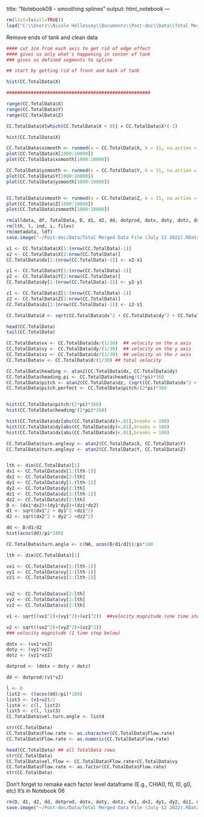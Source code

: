 title: "Notebook08 - smoothing splines"
output: html_notebook
---

```r
rm(list=ls(all=TRUE))
load("C:\\Users\\Nicole Hellessey\\Documents\\Post-doc\\Data\\Total Merged Data File (July 12 2022).Rdata")
```

Remove ends of tank and clean data

```r
#### cut 1cm from each axis to get rid of edge effect
#### gives us only what's happening in center of tank 
### gives us defined segments to spline

## start by getting rid of front and back of tank 

hist(CC.TotalData$X)

#####################################################

range(CC.TotalData$X)
range(CC.TotalData$Y)
range(CC.TotalData$Z)

CC.TotalData$X[which(CC.TotalData$X < 0)] = CC.TotalData$X*(-1)

hist(CC.TotalData$X)

```
```r

CC.TotalData$xsmooth <- runmed(x = CC.TotalData$X, k = 31, na.action = 'na.omit')  ## optimum number for smoothing (try 31 to 101)
plot(CC.TotalData$X[1000:10000])
plot(CC.TotalData$xsmooth[1000:10000])

CC.TotalData$ysmooth <- runmed(x = CC.TotalData$Y, k = 31, na.action = 'na.omit')
plot(CC.TotalData$Y[1000:10000])
plot(CC.TotalData$ysmooth[1000:10000])


CC.TotalData$zsmooth <- runmed(x = CC.TotalData$Z, k = 31, na.action = 'na.omit')
plot(CC.TotalData$Z[1000:10000])
plot(CC.TotalData$zsmooth[1000:10000])


```

```r
rm(alldata, df, TotalData, D, d1, d2, dd, dotprod, dotx, doty, dotz, dx1, dx2, dy1, dy2, dz1, dz2, list2, list3, list4, list5, v1, v2, vx1, vx2, vy1, vy2, vz1, vz2, x1, x2, y1, y2, z1, z2)
rm(lth, l, ind, i, files)
rm(metadata, ldf)
save.image("~/Post-doc/Data/Total Merged Data File (July 12 2022).RData")
```



```r
x1 <- CC.TotalData$X[1:(nrow(CC.TotalData)-1)]
x2 <- CC.TotalData$X[2:nrow(CC.TotalData)]
CC.TotalData$dx[1:(nrow(CC.TotalData)-1)] <- x2-x1

y1 <- CC.TotalData$Y[1:(nrow(CC.TotalData)-1)]
y2 <- CC.TotalData$Y[2:nrow(CC.TotalData)]
CC.TotalData$dy[1:(nrow(CC.TotalData)-1)] <- y2-y1

z1 <- CC.TotalData$Z[1:(nrow(CC.TotalData)-1)]
z2 <- CC.TotalData$Z[2:nrow(CC.TotalData)]
CC.TotalData$dz[1:(nrow(CC.TotalData)-1)] <- z2-z1

CC.TotalData$d <- sqrt(CC.TotalData$dx^2 + CC.TotalData$dy^2 + CC.TotalData$dz^2)

head(CC.TotalData)
tail(CC.TotalData)
```



```r
CC.TotalData$vx <- CC.TotalData$dx/(1/30)  ## velocity on the x axis
CC.TotalData$vy <- CC.TotalData$dy/(1/30)  ## velocity on the y axis
CC.TotalData$vz <- CC.TotalData$dz/(1/30)  ## velocity on the z axis
CC.TotalData$v <- CC.TotalData$d/(1/30) ## total velocity

CC.TotalData$heading <- atan2(CC.TotalData$dx, CC.TotalData$dy)
CC.TotalData$heading.pi <- CC.TotalData$heading/(2*pi)*360
CC.TotalData$pitch <- atan2(CC.TotalData$dz, (sqrt(CC.TotalData$dx^2 + CC.TotalData$dy^2)))
CC.TotalData$pitch.perfect <- CC.TotalData$pitch/(2*pi)*360


hist(CC.TotalData$pitch/(2*pi)*360)
hist(CC.TotalData$heading/(2*pi)*360)

hist(CC.TotalData$dz[abs(CC.TotalData$dz)<.01],breaks = 100)
hist(CC.TotalData$dy[abs(CC.TotalData$dy)<.01],breaks = 100)
hist(CC.TotalData$dx[abs(CC.TotalData$dx)<.01],breaks = 100)

```

```r
CC.TotalData$turn.anglexy <- atan2(CC.TotalData$X, CC.TotalData$Y)
CC.TotalData$turn.angleyz <- atan2(CC.TotalData$Y, CC.TotalData$Z)


lth <- dim(CC.TotalData)[1]
dx1 <- CC.TotalData$dx[1:(lth-1)]
dx2 <- CC.TotalData$dx[2:lth]
dy1 <- CC.TotalData$dy[1:(lth-1)]
dy2 <- CC.TotalData$dy[2:lth]
dz1 <- CC.TotalData$dz[1:(lth-1)]
dz2 <- CC.TotalData$dz[2:lth]
D <- (dx1*dx2)+(dy1*dy2)+(dz1*dz2)
d1 <- sqrt(dx1^2 + dy1^2 +dz1^2)
d2 <- sqrt(dx2^2 + dy2^2 +dz2^2)

dd <- D/d1/d2
hist(acos(dd)/pi*180)

CC.TotalData$turn.angle <- c(NA, acos(D/d1/d2))/pi*180


```


```r

lth <- dim(CC.TotalData)[1]

vx1 <- CC.TotalData$vx[1:(lth-1)]
vy1 <- CC.TotalData$vy[1:(lth-1)]
vz1 <- CC.TotalData$vz[1:(lth-1)]


vx2 <- CC.TotalData$vx[2:lth]
vy2 <- CC.TotalData$vy[2:lth]
vz2 <- CC.TotalData$vz[2:lth]

v1 <- sqrt((vx1^2)+(vy1^2)+(vz1^2))  ##velocity magnitude (one time step above)

v2 <- sqrt((vx2^2)+(vy2^2)+(vz2^2))
### velocity magnitude (1 time step below)

dotx <- (vx1*vx2)
doty <- (vy1*vy2)
dotz <- (vz1*vz2)

dotprod <- (dotx + doty + dotz)

dd <- dotprod/(v1*v2)

l <- 0
list2 <- ((acos(dd)/pi)*180)
list3 <- (v1+v2)/2
list4 <- c(l, list2)
list5 <- c(l, list3)
CC.TotalData$vel.turn.angle <- list4

```


```r

str(CC.TotalData)
CC.TotalData$Flow.rate <- as.character(CC.TotalData$Flow.rate)
CC.TotalData$Flow.rate <- as.numeric(CC.TotalData$Flow.rate)

head(CC.TotalData) ## all TotalData rows
str(CC.TotalData)
CC.TotalData$vel.flow <- CC.TotalData$Flow.rate+CC.TotalData$vy
CC.TotalData$Flow.rate <- as.factor(CC.TotalData$Flow.rate)
str(CC.TotalData)
```
Don't forget to remake each factor level dataframe (E.g., CHlA0, f0, l0, g0, etc)
It's in Notebook 06

```r
rm(D, d1, d2, dd, dotprod, dotx, doty, dotz, dx1, dx2, dy1, dy2, dz1, dz2, list2, list3, list4, list5, v1, v2, vx1, vx2, vy1, vy2, vz1, vz2, x1, x2, y1, y2, z1, z2)
save.image("~/Post-doc/Data/Total Merged Data File (July 12 2022).RData")
```



